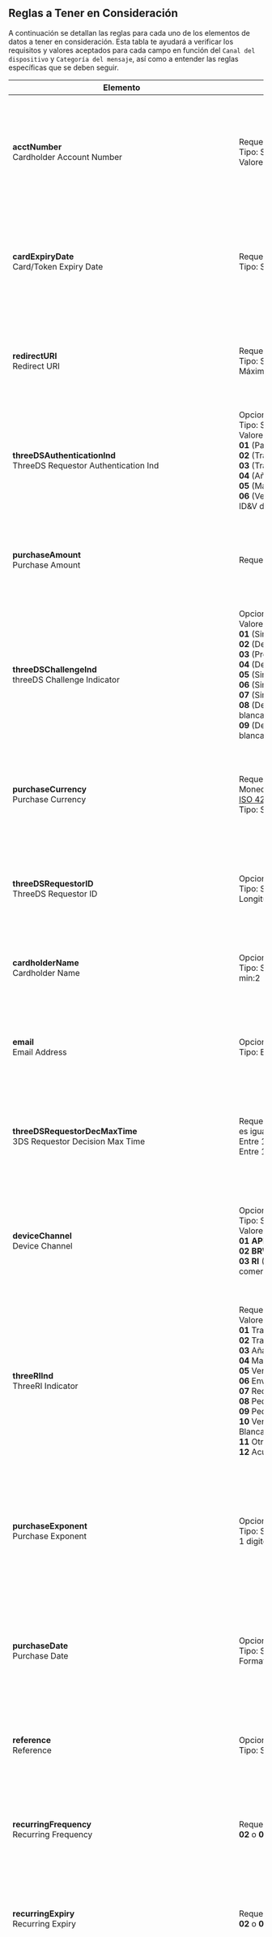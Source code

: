 
## Reglas a Tener en Consideración

A continuación se detallan las reglas para cada uno de los elementos de datos a tener en consideración.
Esta tabla te ayudará a verificar los requisitos y valores aceptados para cada campo en función del `Canal del dispositivo` y `Categoría del mensaje`, así como a entender las reglas específicas que se deben seguir.

| **Elemento**                                                                                                                                            | **Reglas de inclusión**                                                                                                                                                                                                                                                                                                                                                                                                                                                                                                                                                                                                                                                       | **Contextualización**                                                                                                                                                                                                                                                                                                                                                                   | **Ejemplo**                                                                                                                                                                                                                                                                                                                                                                                                                   |
|---------------------------------------------------------------------------------------------------------------------------------------------------------|-------------------------------------------------------------------------------------------------------------------------------------------------------------------------------------------------------------------------------------------------------------------------------------------------------------------------------------------------------------------------------------------------------------------------------------------------------------------------------------------------------------------------------------------------------------------------------------------------------------------------------------------------------------------------------|-----------------------------------------------------------------------------------------------------------------------------------------------------------------------------------------------------------------------------------------------------------------------------------------------------------------------------------------------------------------------------------------|-------------------------------------------------------------------------------------------------------------------------------------------------------------------------------------------------------------------------------------------------------------------------------------------------------------------------------------------------------------------------------------------------------------------------------|
| **acctNumber**                                                                   <br/> Cardholder Account Number                                        | Requerido<br/> Tipo: String<br/> Valores aceptados: [ISO 7812](https://es.wikipedia.org/wiki/ISO/IEC_7812)                                                                                                                                                                                                                                                                                                                                                                                                                                                                                                                                                                    | Número de cuenta del titular de la tarjeta.<br/> **Device Channel:** BRW, RI, APP<br/> **Message Category:** PA, NPA  <br/> Mas detalle en: [Tarjetas de prueba](/three-d-s-server/test-cards) <br/> [Algoritmo de Luhn](https://es.wikipedia.org/wiki/Algoritmo_de_Luhn)                                                                                                               | **5180300000000005**                                                                                                                                                                                                                                                                                                                                                                                                          |
| **cardExpiryDate**                                                               <br/> Card/Token Expiry Date                                           | Requerido  <br/> Tipo: String<br/>                                                                                                                                                                                                                                                                                                                                                                                                                                                                                                                                                                                                                                            | Fecha de expiración de la tarjeta o token en formato **ym** (año, mes).<br/> **Device Channel:** BRW, RI, APP<br/> **Message Category:** PA, NPA                                                                                                                                                                                                                                        | **2407** (Julio de 2024)                                                                                                                                                                                                                                                                                                                                                                                                      |
| **redirectURI**                                                                  <br/> Redirect URI                                                     | Requerido <br/> Tipo: String<br/> Máximo 255 caracteres                                                                                                                                                                                                                                                                                                                                                                                                                                                                                                                                                                                                                       | URI a la que se redirigirá después de un proceso exitoso.<br/> **Device Channel:** BRW, RI, APP<br/> **Message Category:** PA, NPA                                                                                                                                                                                                                                                      | **https://example.com/redirect**                                                                                                                                                                                                                                                                                                                                                                                              |
| **threeDSAuthenticationInd**                                                     <br/> ThreeDS Requestor Authentication Ind                             | Opcional<br/> Tipo: String<br/>Valores aceptados: <br/> **01** (Pago) <br/>**02** (Transacción recurrente) <br/>**03** (Transacción a plazos)<br/>**04** (Añadir tarjeta)<br/>**05** (Mantener tarjeta) <br/> **06** (Verificación del titular como parte del ID&V del token EMV)                                                                                                                                                                                                                                                                                                                                                                                             | Indicador de autenticación solicitado por el 3DS.<br/> **Device Channel:** BRW, APP<br/> **Message Category:** PA, NPA                                                                                                                                                                                                                                                                  | **01**                                                                                                                                                                                                                                                                                                                                                                                                                        |
| **purchaseAmount**                                                               <br/> Purchase Amount                                                  | Requerido con **purchaseCurrency**                                                                                                                                                                                                                                                                                                                                                                                                                                                                                                                                                                                                                                            | Monto de la compra en la moneda especificada.<br/> **Device Channel:** BRW, RI, APP<br/> **Message Category:** PA, NPA                                                                                                                                                                                                                                                                  | **100.00**                                                                                                                                                                                                                                                                                                                                                                                                                    |
| **threeDSChallengeInd**                                                          <br/> threeDS Challenge Indicator                                      | Opcional<br/> Valores aceptados: <br/> **01** (Sin desafío) <br/> **02** (Desafío condicional) <br/> **03** (Preferencia de desafío) <br/> **04** (Desafío mandatado) <br/> **05** (Sin desafío, análisis ya realizado) <br/> **06** (Sin desafío, autenticación ya realizada) <br/> **07** (Sin desafío, exención de lista blanca) <br/> **08** (Desafío solicitado, exención de lista blanca) <br/> **09** (Desafío solicitado, solicitud de lista blanca)                                                                                                                                                                                                                  | Indicador de desafío solicitado por el 3DS.<br/> **Device Channel:** APP<br/> **Message Category:** PA, NPA                                                                                                                                                                                                                                                                             | **01**                                                                                                                                                                                                                                                                                                                                                                                                                        |
| **purchaseCurrency**                                                             <br/> Purchase Currency                                                | Requerido con **purchaseAmount**. <br/> Moneda existente en el sistema <br/> [ISO 4217](https://es.wikipedia.org/wiki/ISO_4217) <br/>  Tipo: String                                                                                                                                                                                                                                                                                                                                                                                                                                                                                                                           | Moneda en la que se realizará la compra, en formato alfabético de tres letras.<br/> **Device Channel:** BRW, RI, APP<br/> **Message Category:** PA, NPA                                                                                                                                                                                                                                 | **USD** (Dólar estadounidense)                                                                                                                                                                                                                                                                                                                                                                                                |
| **threeDSRequestorID**                                                           <br/> ThreeDS Requestor ID                                             | Opcional<br/> Tipo: String<br/> Longitud máxima :35 caracteres                                                                                                                                                                                                                                                                                                                                                                                                                                                                                                                                                                                                                | Identificador del solicitante del 3DS.<br/> **Device Channel:** BRW, RI, APP<br/> **Message Category:** PA, NPA                                                                                                                                                                                                                                                                         | **3DSRequestor12345**                                                                                                                                                                                                                                                                                                                                                                                                         |
| **cardholderName**                                                               <br/> Cardholder Name                                                  | Opcional<br/> Tipo: String<br/> min:2                                                                                                                                                                                                                                                                                                                                                                                                                                                                                                                                                                                                                                         | Nombre del titular de la tarjeta.<br/> **Device Channel:** BRW, RI, APP<br/> **Message Category:** PA, NPA                                                                                                                                                                                                                                                                              | **John Doe**                                                                                                                                                                                                                                                                                                                                                                                                                  |
| **email**                                                                        <br/> Email Address                                                    | Opcional<br/> Tipo: Email                                                                                                                                                                                                                                                                                                                                                                                                                                                                                                                                                                                                                                                     | Dirección de correo electrónico del titular.<br/> **Device Channel:** BRW, RI, APP<br/> **Message Category:** PA, NPA                                                                                                                                                                                                                                                                   | **johndoe@example.com**                                                                                                                                                                                                                                                                                                                                                                                                       |
| **threeDSRequestorDecMaxTime**                                                   <br/> 3DS Requestor Decision Max Time                                  | Requerido si threeDSRequestorDecReqInd es igual **Y**<br/> Entre 1 y 5 digitos<br/> Entre 1 y 10080 números                                                                                                                                                                                                                                                                                                                                                                                                                                                                                                                                                                   | Tiempo máximo para la decisión del solicitante del 3DS en minutos.<br/> **Device Channel:** BRW, RI, APP<br/> **Message Category:** PA, NPA                                                                                                                                                                                                                                             | **1440** (1 día)                                                                                                                                                                                                                                                                                                                                                                                                              |
| **deviceChannel**                                                                <br/> Device Channel                                                   | Opcional<br/> Tipo: String <br/> Valores aceptados:<br/>  **01 APP** (Aplicación móvil) <br/> **02 BRW** (Navegador) <br/>  **03 RI** (Autenticación iniciada por el comerciante)                                                                                                                                                                                                                                                                                                                                                                                                                                                                                             | Canal a través del cual se realiza la transacción. Puede ser un canal web, móvil, etc. <br/> **Device Channel:** BRW, RI, APP<br/> **Message Category:** PA, NPA                                                                                                                                                                                                                        | **03**                                                                                                                                                                                                                                                                                                                                                                                                                        |
| **threeRIInd**                                                                   <br/> ThreeRI Indicator                                                | Requerido si **deviceChannel** es 03 <br/>  Valores aceptados:<br/>**01** Transacción Recurrente <br/>**02** Transacción a Plazos <br/>**03** Añadir Tarjeta <br/>**04** Mantener Información de la Tarjeta <br/>**05** Verificación de Cuenta <br/>**06** Envío Parcial o Retrasado <br/>**07** Recarga <br/>**08** Pedido por Correo <br/>**09** Pedido por Teléfono <br/>**10** Verificación de Estado en la Lista Blanca <br/>**11** Otro Pago <br/>**12** Acuerdo de Facturación                                                                                                                                                                                         | Indica el tipo de **3RI** pedido. Este elemento de datos proporciona adicional información al ACS para determinar el mejor enfoque para entregar un Solicitud 3RI.. <br/> **Device Channel:** RI<br/> **Message Category:** PA, NPA                                                                                                                                                     | **02**                                                                                                                                                                                                                                                                                                                                                                                                                        |
| **purchaseExponent**                                                             <br/> Purchase Exponent                                                | Opcional<br/> Tipo: String<br/> 1 digito                                                                                                                                                                                                                                                                                                                                                                                                                                                                                                                                                                                                                                      | Exponente asociado con el monto de la compra, utilizado para manejar la escala en la representación decimal.  <br/> **Device Channel:** APP<br/> **Message Category:** PA, NPA                                                                                                                                                                                                          | **0** (Sin exponente)                                                                                                                                                                                                                                                                                                                                                                                                         |
| **purchaseDate**                                                                 <br/> Purchase Date                                                    | Opcional <br/> Tipo: String<br/> Formato de la fecha y hora **YmdHis**                                                                                                                                                                                                                                                                                                                                                                                                                                                                                                                                                                                                        | Fecha y hora en la que se realiza la compra, en formato específico.    <br/> **Device Channel:** BRW, RI, APP<br/> **Message Category:** PA, NPA                                                                                                                                                                                                                                        | **20240808T153000** (8 de agosto de 2024, 15:30:00)                                                                                                                                                                                                                                                                                                                                                                           |
| **reference**                                                                    <br/> Reference                                                        | Opcional <br/> Tipo: String<br/>                                                                                                                                                                                                                                                                                                                                                                                                                                                                                                                                                                                                                                              | Referencia del proceso o transacción.<br/> **Device Channel:** BRW, RI, APP<br/> **Message Category:** PA, NPA                                                                                                                                                                                                                                                                          | **REF123456789**                                                                                                                                                                                                                                                                                                                                                                                                              |
| **recurringFrequency**                                                           <br/> Recurring Frequency                                              | Requerido si **threeDSAuthenticationInd** es **02** o **03**                                                                                                                                                                                                                                                                                                                                                                                                                                                                                                                                                                                                                  | Frecuencia de pagos recurrentes en días.<br/> **Device Channel:** BRW, RI, APP<br/> **Message Category:** PA, NPA                                                                                                                                                                                                                                                                       | **30** (Cada 30 días)                                                                                                                                                                                                                                                                                                                                                                                                         |
| **recurringExpiry**                                                              <br/> Recurring Expiry                                                 | Requerido si **threeDSAuthenticationInd** es **02** o **03** y existe **recurringFrequency**                                                                                                                                                                                                                                                                                                                                                                                                                                                                                                                                                                                  | Fecha de expiración de la recurrencia en formato `Ymd`.<br/> **Device Channel:** BRW, RI, APP<br/> **Message Category:** PA, NPA                                                                                                                                                                                                                                                        | **20231231** (31 de diciembre de 2023)                                                                                                                                                                                                                                                                                                                                                                                        |
| **purchaseInstalData**                                                           <br/> Purchase Installment Data                                        | Requerido si **threeDSAuthenticationInd** es **03**                                                                                                                                                                                                                                                                                                                                                                                                                                                                                                                                                                                                                           | Datos de instalación de la compra.<br/> **Device Channel:** BRW, RI, APP<br/> **Message Category:** PA, NPA                                                                                                                                                                                                                                                                             | **12**                                                                                                                                                                                                                                                                                                                                                                                                                        |
| **billAddrCity**                                                                 <br/> Billing Address City                                             | Opcional <br/> Tipo: String<br/>                                                                                                                                                                                                                                                                                                                                                                                                                                                                                                                                                                                                                                              | Ciudad de la dirección de facturación.<br/> **Device Channel:** BRW, RI, APP<br/> **Message Category:** PA, NPA                                                                                                                                                                                                                                                                         | **New York**                                                                                                                                                                                                                                                                                                                                                                                                                  |
| **billAddrCountry**                                                              <br/> Billing Address Country                                          | Opcional<br/> [ISO 3166-1](https://es.wikipedia.org/wiki/ISO_3166-1)                                                                                                                                                                                                                                                                                                                                                                                                                                                                                                                                                                                                          | País de la dirección de facturación en formato alfa-3.<br/> **Device Channel:** BRW, RI, APP<br/> **Message Category:** PA, NPA                                                                                                                                                                                                                                                         | **USA** (Estados Unidos)                                                                                                                                                                                                                                                                                                                                                                                                      |
| **billAddrLine1**                                                                <br/> Billing Address Line 1                                           | Opcional  <br/> Tipo: String<br/>                                                                                                                                                                                                                                                                                                                                                                                                                                                                                                                                                                                                                                             | Línea 1 de la dirección de facturación.<br/> **Device Channel:** BRW, RI, APP<br/> **Message Category:** PA, NPA                                                                                                                                                                                                                                                                        | **123 Main St**                                                                                                                                                                                                                                                                                                                                                                                                               |
| **billAddrLine2**                                                                <br/> Billing Address Line 2                                           | Opcional  <br/> Tipo: String<br/>                                                                                                                                                                                                                                                                                                                                                                                                                                                                                                                                                                                                                                             | Línea 2 de la dirección de facturación.<br/> **Device Channel:** BRW, RI, APP<br/> **Message Category:** PA, NPA                                                                                                                                                                                                                                                                        | **Apt 4B**                                                                                                                                                                                                                                                                                                                                                                                                                    |
| **billAddrLine3**                                                                <br/> Billing Address Line 3                                           | Opcional  <br/> Tipo: String<br/>                                                                                                                                                                                                                                                                                                                                                                                                                                                                                                                                                                                                                                             | Línea 3 de la dirección de facturación.<br/> **Device Channel:** BRW, RI, APP<br/> **Message Category:** PA, NPA                                                                                                                                                                                                                                                                        | ``                                                                                                                                                                                                                                                                                                                                                                                                                            |
| **billAddrPostCode**                                                             <br/> Billing Address Post Code                                        | Opcional  <br/> Tipo: String<br/>                                                                                                                                                                                                                                                                                                                                                                                                                                                                                                                                                                                                                                             | Código postal de la dirección de facturación.<br/> **Device Channel:** BRW, RI, APP<br/> **Message Category:** PA, NPA                                                                                                                                                                                                                                                                  | **10001**                                                                                                                                                                                                                                                                                                                                                                                                                     |
| **billAddrState**                                                                <br/> Billing Address State                                            | Opcional<br/> [ISO 3166-2](https://es.wikipedia.org/wiki/ISO_3166-2)                                                                                                                                                                                                                                                                                                                                                                                                                                                                                                                                                                                                          | Estado de la dirección de facturación.<br/> **Device Channel:** BRW, RI, APP<br/> **Message Category:** PA, NPA                                                                                                                                                                                                                                                                         | **NY** (Nueva York)                                                                                                                                                                                                                                                                                                                                                                                                           |
| **shipAddrCity**                                                                 <br/> Shipping Address City                                            | Opcional   <br/> Tipo: String<br/>                                                                                                                                                                                                                                                                                                                                                                                                                                                                                                                                                                                                                                            | Ciudad de la dirección de envío.<br/> **Device Channel:** BRW, RI, APP<br/> **Message Category:** PA, NPA                                                                                                                                                                                                                                                                               | **New York**                                                                                                                                                                                                                                                                                                                                                                                                                  |
| **shipAddrCountry**                                                              <br/> Shipping Address Country                                         | Opcional<br/> [ISO 3166-1](https://es.wikipedia.org/wiki/ISO_3166-1)                                                                                                                                                                                                                                                                                                                                                                                                                                                                                                                                                                                                          | País de la dirección de envío en formato alfa-3.<br/> **Device Channel:** BRW, RI, APP<br/> **Message Category:** PA, NPA                                                                                                                                                                                                                                                               | **USA** (Estados Unidos)                                                                                                                                                                                                                                                                                                                                                                                                      |
| **shipAddrLine1**                                                                <br/> Shipping Address Line 1                                          | Opcional  <br/> Tipo: String<br/>                                                                                                                                                                                                                                                                                                                                                                                                                                                                                                                                                                                                                                             | Línea 1 de la dirección de envío.<br/> **Device Channel:** BRW, RI, APP<br/> **Message Category:** PA, NPA                                                                                                                                                                                                                                                                              | **123 Main St**                                                                                                                                                                                                                                                                                                                                                                                                               |
| **shipAddrLine2**                                                                <br/> Shipping Address Line 2                                          | Opcional  <br/> Tipo: String<br/>                                                                                                                                                                                                                                                                                                                                                                                                                                                                                                                                                                                                                                             | Línea 2 de la dirección de envío.<br/> **Device Channel:** BRW, RI, APP<br/> **Message Category:** PA, NPA                                                                                                                                                                                                                                                                              | **Apt 4B**                                                                                                                                                                                                                                                                                                                                                                                                                    |
| **shipAddrLine3**                                                                <br/> Shipping Address Line 3                                          | Opcional <br/> Tipo: String<br/>                                                                                                                                                                                                                                                                                                                                                                                                                                                                                                                                                                                                                                              | Línea 3 de la dirección de envío.<br/> **Device Channel:** BRW, RI, APP<br/> **Message Category:** PA, NPA                                                                                                                                                                                                                                                                              | ``                                                                                                                                                                                                                                                                                                                                                                                                                            |
| **shipAddrPostCode**                                                             <br/> Shipping Address Post Code                                       | Opcional  <br/> Tipo: String<br/>                                                                                                                                                                                                                                                                                                                                                                                                                                                                                                                                                                                                                                             | Código postal de la dirección de envío.<br/> **Device Channel:** BRW, RI, APP<br/> **Message Category:** PA, NPA                                                                                                                                                                                                                                                                        | **10001**                                                                                                                                                                                                                                                                                                                                                                                                                     |
| **shipAddrState**                                                                <br/> Shipping Address State                                           | Opcional<br/> [ISO 3166-2](https://es.wikipedia.org/wiki/ISO_3166-2)                                                                                                                                                                                                                                                                                                                                                                                                                                                                                                                                                                                                          | Estado de la dirección de envío.<br/>**Device Channel:** BRW, RI, APP<br/> **Message Category:** PA, NPA                                                                                                                                                                                                                                                                                | **NY** (Nueva York)                                                                                                                                                                                                                                                                                                                                                                                                           |
| **threeDSAuthenticationInfo**                                                    <br/> 3DS Authentication Info                                          | Opcional<br/> Tipo: Array                                                                                                                                                                                                                                                                                                                                                                                                                                                                                                                                                                                                                                                     | Información de autenticación solicitada por el 3DS.<br/> **Device Channel:** BRW, RI, APP<br/> **Message Category:** PA, NPA                                                                                                                                                                                                                                                            | ```json {"threeDSReqAuthMethod": "01","threeDSReqAuthTimestamp": "20240808T153000","threeDSReqAuthData": "data123"}```                                                                                                                                                                                                                                                                                                        |
| **threeDSAuthenticationInfo.threeDSReqAuthMethod**                               <br/> 3DS Request Authentication Method                                | Requerido<br/> Valores aceptados: <br/> **01** (Verificado) <br/> **02** (Fallido) <br/> **03** (No realizado)  <br/> **04–79** (Reservado para uso futuro EMVCo)<br/> **80–99** (Reservado para uso DS)                                                                                                                                                                                                                                                                                                                                                                                                                                                                      | Método de autenticación solicitado por 3DS.<br/> **Device Channel:** BRW, RI, APP<br/> **Message Category:** PA, NPA                                                                                                                                                                                                                                                                    | **01**                                                                                                                                                                                                                                                                                                                                                                                                                        |
| **threeDSAuthenticationInfo.threeDSReqAuthTimestamp**                            <br/> 3DS Request Authentication Timestamp                             | Requerido<br/> Formato de fecha y hora: **YmdHi**                                                                                                                                                                                                                                                                                                                                                                                                                                                                                                                                                                                                                             | Marca de tiempo para la autenticación solicitada por 3DS.<br/> **Device Channel:** BRW, RI, APP<br/> **Message Category:** PA, NPA                                                                                                                                                                                                                                                      | **20240808T153000** (8 de agosto de 2024, 15:30)                                                                                                                                                                                                                                                                                                                                                                              |
| **threeDSAuthenticationInfo.threeDSReqAuthData**                                 <br/> 3DS Request Authentication Data                                  | Opcional<br/> Tipo: String<br/> Máximo 20000 caracteres                                                                                                                                                                                                                                                                                                                                                                                                                                                                                                                                                                                                                       | Datos para la autenticación solicitada por 3DS.<br/> **Device Channel:** BRW, RI, APP<br/> **Message Category:** PA, NPA                                                                                                                                                                                                                                                                | **data123**                                                                                                                                                                                                                                                                                                                                                                                                                   |
| **acctInfo**                                                                     <br/> Account Information                                              | Opcional<br/> Tipo: Array                                                                                                                                                                                                                                                                                                                                                                                                                                                                                                                                                                                                                                                     | Información adicional de la cuenta.<br/> **Device Channel:** BRW, RI, APP<br/> **Message Category:** PA, NPA                                                                                                                                                                                                                                                                            | ```json { "chAccAgeInd": "01", "chAccChange": "20240808", "chAccChangeInd": "01", "chAccDate": "20240101", "chAccPwChange": "20240808", "chAccPwChangeInd": "02", "nbPurchaseAccount": "10", "provisionAttemptsDay": "5", "txnActivityDay": "15", "txnActivityYear": "100", "paymentAccAge": "20230808", "paymentAccInd": "01", "shipAddressUsage": "20240808", "shipNameIndicator": "02", "suspiciousAccActivity": "01" }``` |
| **acctInfo.chAccAgeInd**                                                         <br/> Account Age Indicator                                            | Opcional<br/> Valores aceptados: **01** (No existe cuenta) <br/> **02** (Creada durante la transacción) <br/> **03** (Menos de 30 días) <br/> **04** (Entre 30 y 60 días) <br/> **05** (Más de 60 días)                                                                                                                                                                                                                                                                                                                                                                                                                                                                       | Indicador de la antigüedad de la cuenta.<br/> **Device Channel:** BRW, RI, APP<br/> **Message Category:** PA, NPA                                                                                                                                                                                                                                                                       | **01**                                                                                                                                                                                                                                                                                                                                                                                                                        |
| **acctInfo.chAccChange**                                                         <br/> Account Change Date                                              | Opcional<br/> Formato de fecha: **Ymd**                                                                                                                                                                                                                                                                                                                                                                                                                                                                                                                                                                                                                                       | Fecha de cambio en la cuenta.<br/> **Device Channel:** BRW, RI, APP<br/> **Message Category:** PA, NPA                                                                                                                                                                                                                                                                                  | **20230701** (1 de julio de 2023)                                                                                                                                                                                                                                                                                                                                                                                             |
| **acctInfo.chAccChangeInd**                                                      <br/> Account Change Indicator                                         | Opcional<br/> Valores aceptados: <br/> **01** (No hay cambio) <br/> **02** (Cambio menor) <br/> **03** (Cambio significativo) <br/> **04** (Cambio importante)                                                                                                                                                                                                                                                                                                                                                                                                                                                                                                                | Indicador del cambio en la cuenta.<br/> **Device Channel:** BRW, RI, APP<br/> **Message Category:** PA, NPA                                                                                                                                                                                                                                                                             | **01**                                                                                                                                                                                                                                                                                                                                                                                                                        |
| **acctInfo.chAccDate**                                                           <br/> Account Creation Date                                            | Opcional<br/> Formato de fecha: **Ymd**                                                                                                                                                                                                                                                                                                                                                                                                                                                                                                                                                                                                                                       | Fecha en que se creó la cuenta.<br/> **Device Channel:** BRW, RI, APP<br/> **Message Category:** PA, NPA                                                                                                                                                                                                                                                                                | **20220101** (1 de enero de 2022)                                                                                                                                                                                                                                                                                                                                                                                             |
| **acctInfo.chAccPwChange**                                                       <br/> Account Password Change Date                                     | Opcional<br/> Formato de fecha: **Ymd**                                                                                                                                                                                                                                                                                                                                                                                                                                                                                                                                                                                                                                       | Fecha en que se cambió la contraseña de la cuenta.<br/> **Device Channel:** BRW, RI, APP<br/> **Message Category:** PA, NPA                                                                                                                                                                                                                                                             | **20230801** (1 de agosto de 2023)                                                                                                                                                                                                                                                                                                                                                                                            |
| **acctInfo.chAccPwChangeInd**                                                    <br/> Account Password Change Indicator                                | Opcional<br/> Valores aceptados: <br/> **01** (No cambio) <br/> **02** (Cambio durante la transacción) <br/> **03** (Menos de 30 días) <br/> **04** (Entre 30 y 60 días) <br/> **05** (Más de 60 días)                                                                                                                                                                                                                                                                                                                                                                                                                                                                        | Indicador de cambio en la contraseña de la cuenta.<br/> **Device Channel:** BRW, RI, APP<br/> **Message Category:** PA, NPA                                                                                                                                                                                                                                                             | **01**                                                                                                                                                                                                                                                                                                                                                                                                                        |
| **acctInfo.nbPurchaseAccount**                                                   <br/> Number of Purchases                                              | Opcional<br/> Tipo: Numérico<br/> Entre 1 y 4 dígitos                                                                                                                                                                                                                                                                                                                                                                                                                                                                                                                                                                                                                         | Número de compras realizadas en la cuenta.<br/> **Device Channel:** BRW, RI, APP<br/> **Message Category:** PA, NPA                                                                                                                                                                                                                                                                     | **5**                                                                                                                                                                                                                                                                                                                                                                                                                         |
| **acctInfo.provisionAttemptsDay**                                                <br/> Provision Attempts per Day                                       | Opcional<br/> Tipo: Numérico<br/> Entre 1 y 3 dígitos                                                                                                                                                                                                                                                                                                                                                                                                                                                                                                                                                                                                                         | Número de intentos de provisión por día.<br/> **Device Channel:** BRW, RI, APP<br/> **Message Category:** PA, NPA                                                                                                                                                                                                                                                                       | **1**                                                                                                                                                                                                                                                                                                                                                                                                                         |
| **acctInfo.txnActivityDay**                                                      <br/> Transaction Activity per Day                                     | Opcional<br/> Entre 1 y 3 dígitos                                                                                                                                                                                                                                                                                                                                                                                                                                                                                                                                                                                                                                             | Actividad de transacciones por día.<br/> **Device Channel:** BRW, RI, APP<br/> **Message Category:** PA, NPA                                                                                                                                                                                                                                                                            | **2**                                                                                                                                                                                                                                                                                                                                                                                                                         |
| **acctInfo.txnActivityYear**                                                     <br/> Transaction Activity per Year                                    | Opcional<br/> Entre 1 y 3 dígitos                                                                                                                                                                                                                                                                                                                                                                                                                                                                                                                                                                                                                                             | Actividad de transacciones por año.<br/> **Device Channel:** BRW, RI, APP<br/> **Message Category:** PA, NPA                                                                                                                                                                                                                                                                            | **10**                                                                                                                                                                                                                                                                                                                                                                                                                        |
| **acctInfo.paymentAccAge**                                                       <br/> Payment Account Age                                              | Opcional<br/> Formato de fecha: **Ymd**                                                                                                                                                                                                                                                                                                                                                                                                                                                                                                                                                                                                                                       | Edad de la cuenta de pago.<br/> **Device Channel:** BRW, RI, APP<br/> **Message Category:** PA, NPA                                                                                                                                                                                                                                                                                     | **20200801** (1 de agosto de 2020)                                                                                                                                                                                                                                                                                                                                                                                            |
| **acctInfo.paymentAccInd**                                                       <br/> Payment Account Indicator                                        | Opcional<br/> Valores aceptados: <br/> **01** (No cuenta) <br/> **02** (Creada durante la transacción) <br/> **03** (Menos de 30 días) <br/> **04** (Entre 30 y 60 días) <br/> **05** (Más de 60 días)                                                                                                                                                                                                                                                                                                                                                                                                                                                                        | Indicador de la antigüedad de la cuenta de pago.<br/> **Device Channel:** BRW, RI, APP<br/> **Message Category:** PA, NPA                                                                                                                                                                                                                                                               | **01**                                                                                                                                                                                                                                                                                                                                                                                                                        |
| **acctInfo.shipAddressUsage**                                                    <br/> Shipping Address Usage                                           | Opcional<br/> Formato de fecha: **Ymd**                                                                                                                                                                                                                                                                                                                                                                                                                                                                                                                                                                                                                                       | Fecha en la que se usa la dirección de envío.<br/> **Device Channel:** BRW, RI, APP<br/> **Message Category:** PA, NPA                                                                                                                                                                                                                                                                  | **20230801** (1 de agosto de 2023)                                                                                                                                                                                                                                                                                                                                                                                            |
| **acctInfo.shipNameIndicator**                                                   <br/> Shipping Name Indicator                                          | Opcional<br/> Valores aceptados: <br/> **01** (Nombre de cuenta idéntico al nombre de envío) <br/> **02** (Nombre de cuenta diferente al nombre de envío)                                                                                                                                                                                                                                                                                                                                                                                                                                                                                                                     | Indicador del nombre de envío.<br/> **Device Channel:** BRW, RI, APP<br/> **Message Category:** PA, NPA                                                                                                                                                                                                                                                                                 | **01**                                                                                                                                                                                                                                                                                                                                                                                                                        |
| **acctInfo.suspiciousAccActivity**                                               <br/> Suspicious Account Activity                                      | Opcional<br/> Valores aceptados: <br/> **01** (No se observó actividad sospechosa) <br/> **02** (Actividad sospechosa observada)                                                                                                                                                                                                                                                                                                                                                                                                                                                                                                                                              | Indicador de actividad sospechosa en la cuenta.<br/> **Device Channel:** BRW, RI, APP<br/> **Message Category:** PA, NPA                                                                                                                                                                                                                                                                | **01**                                                                                                                                                                                                                                                                                                                                                                                                                        |
| **browserLanguage**                                                              <br/> Browser Language                                                 | Opcional<br/> Tipo: String<br/>Longitud máxima:8 caracteres <br/>Formatos aceptados:<br/> [ISO 639-1](https://es.wikipedia.org/wiki/ISO_639-1)                                                                                                                                                                                                                                                                                                                                                                                                                                                                                                                                | El parámetro browserLanguage se usa para enviar el idioma de preferencia. Si el idioma enviado no es compatible con ACS o 3DSS, se mostrará el idioma configurado en el navegador. Si el idioma del navegador no es compatible con ACS o 3DSS, se mostrará el idioma configurado por defecto en cada aplicación (en). <br/> **Device Channel:** BRW <br/> **Message Category:** PA, NPA | es                                                                                                                                                                                                                                                                                                                                                                                                                            |
| **homePhone**                                                                    <br/> Cardholder Home Phone Number                                     | Requerido si se proporciona el número de teléfono.<br/> Tipo: Array  <br/> [ITU-E.164](https://www.itu.int/rec/dologin_pub.asp?lang=e&id=T-REC-E.164-201011-I!!PDF-S&type=items)                                                                                                                                                                                                                                                                                                                                                                                                                                                                                              | Número de teléfono de hogar.<br/> **Device Channel:** BRW, RI, APP<br/> **Message Category:** PA, NPA                                                                                                                                                                                                                                                                                   | ```json {"cc": "01","subscriber": "20240808T153000"}```                                                                                                                                                                                                                                                                                                                                                                       |
| **homePhone.cc**                                                                 <br/>                                                                  | Requerido con **homePhone** <br/> Entre 1 y 3 dígitos                                                                                                                                                                                                                                                                                                                                                                                                                                                                                                                                                                                                                         | Código de país para el número de teléfono de hogar.  <br/> **Device Channel:** BRW, RI, APP<br/> **Message Category:** PA, NPA                                                                                                                                                                                                                                                          | **01**                                                                                                                                                                                                                                                                                                                                                                                                                        |
| **homePhone.subscriber**                                                         <br/>                                                                  | Requerido con **homePhone** <br/> Entre 1 15 dígitos                                                                                                                                                                                                                                                                                                                                                                                                                                                                                                                                                                                                                          | Número de suscriptor para el número de teléfono de hogar. <br/>  **Device Channel:** BRW, RI, APP<br/> **Message Category:** PA, NPA                                                                                                                                                                                                                                                    | **1234567899**                                                                                                                                                                                                                                                                                                                                                                                                                |
| **mobilePhone**                                                                  <br/> Cardholder Mobile Phone Number                                   | Requerido si se proporciona el número de teléfono móvil.<br/> Tipo: Array   <br/> [ITU-E.164](https://www.itu.int/rec/dologin_pub.asp?lang=e&id=T-REC-E.164-201011-I!!PDF-S&type=items)                                                                                                                                                                                                                                                                                                                                                                                                                                                                                       | Número de teléfono móvil.<br/> **Device Channel:** BRW, RI, APP<br/> **Message Category:** PA, NPA                                                                                                                                                                                                                                                                                      | ```json {"cc": "01","subscriber": "20240808T153000"}```                                                                                                                                                                                                                                                                                                                                                                       |
| **mobilePhone.cc**                                                               <br/>                                                                  | Requerido con **mobilePhone** <br/> Entre 1 y 3 dígitos                                                                                                                                                                                                                                                                                                                                                                                                                                                                                                                                                                                                                       | Código de país para el número de teléfono móvil.    <br/>**Device Channel:** BRW, RI, APP<br/> **Message Category:** PA, NPA                                                                                                                                                                                                                                                            | **57**                                                                                                                                                                                                                                                                                                                                                                                                                        |
| **mobilePhone.subscriber**                                                       <br/>                                                                  | Requerido con **mobilePhone** <br/> Entre 1 y 15 dígitos                                                                                                                                                                                                                                                                                                                                                                                                                                                                                                                                                                                                                      | Número de suscriptor para el número de teléfono móvil. <br/> **Device Channel:** BRW, RI, APP<br/> **Message Category:** PA, NPA                                                                                                                                                                                                                                                        | **3026015836**                                                                                                                                                                                                                                                                                                                                                                                                                |
| **workPhone**                                                                    <br/>  Cardholder Work Phone Number                                    | Requerido si se proporciona el número de teléfono de trabajo.<br/> Tipo: Array   <br/> [ITU-E.164](https://www.itu.int/rec/dologin_pub.asp?lang=e&id=T-REC-E.164-201011-I!!PDF-S&type=items)                                                                                                                                                                                                                                                                                                                                                                                                                                                                                  | Número de teléfono de trabajo.<br/> **Device Channel:** BRW, RI, APP<br/> **Message Category:** PA, NPA                                                                                                                                                                                                                                                                                 | ```json {"cc": "01","subscriber": "20240808T153000"}```                                                                                                                                                                                                                                                                                                                                                                       |
| **workPhone.cc**                                                                 <br/>                                                                  | Requerido con **workPhone** <br/> Entre 1 y 3 dígitos                                                                                                                                                                                                                                                                                                                                                                                                                                                                                                                                                                                                                         | Código de país para el número de teléfono de trabajo.  <br/> **Device Channel:** BRW, RI, APP<br/> **Message Category:** PA, NPA                                                                                                                                                                                                                                                        | **1**                                                                                                                                                                                                                                                                                                                                                                                                                         |
| **workPhone.subscriber**                                                         <br/>                                                                  | Requerido con **workPhone** <br/> Entre 1 y 15 dígitos                                                                                                                                                                                                                                                                                                                                                                                                                                                                                                                                                                                                                        | Número de suscriptor para el número de teléfono de trabajo.  <br/> **Device Channel:** BRW, RI, APP<br/> **Message Category:** PA, NPA                                                                                                                                                                                                                                                  | **1234567899**                                                                                                                                                                                                                                                                                                                                                                                                                |
| **merchantRiskIndicator**                                                        <br/>                                                                  | Opcional<br/> Tipo: Array                                                                                                                                                                                                                                                                                                                                                                                                                                                                                                                                                                                                                                                     | Indicador de riesgo del comerciante. Incluye varios sub-elementos relacionados con el riesgo de la transacción.  <br/> **Device Channel:** BRW, RI, APP<br/> **Message Category:** PA, NPA                                                                                                                                                                                              |                                                                                                                                                                                                                                                                                                                                                                                                                               |
| **merchantRiskIndicator.deliveryEmailAddress**                                   <br/> Delivery Email Address                                           | Opcional<br/> Tipo: Email <br/> Longitud máxima: 254 caracteres                                                                                                                                                                                                                                                                                                                                                                                                                                                                                                                                                                                                               | Dirección de correo electrónico para la entrega.   <br/> **Device Channel:** BRW, RI, APP<br/> **Message Category:** PA, NPA                                                                                                                                                                                                                                                            | **example@example.com**                                                                                                                                                                                                                                                                                                                                                                                                       |
| **merchantRiskIndicator.deliveryTimeframe**                                      <br/> Delivery Timeframe                                               | Opcional<br/> Valores aceptados::<br/> **01:** (Entrega electrónica), <br/>**02:** (Envío el mismo día), <br/>**03:** (Envío al día siguiente), <br/>**04:** (Envío en dos días o más)                                                                                                                                                                                                                                                                                                                                                                                                                                                                                        | Tiempo estimado para la entrega de los bienes. <br/> **Device Channel:** BRW, RI, APP<br/> **Message Category:** PA, NPA                                                                                                                                                                                                                                                                | **01**                                                                                                                                                                                                                                                                                                                                                                                                                        |
| **merchantRiskIndicator.giftCardAmount**                                         <br/> Gift Card Amount                                                 | Opcional<br/> Tipo: String<br/> Longitud máxima: 15 caracteres                                                                                                                                                                                                                                                                                                                                                                                                                                                                                                                                                                                                                | Monto de la tarjeta de regalo.  <br/> **Device Channel:** BRW, RI, APP<br/> **Message Category:** PA, NPA                                                                                                                                                                                                                                                                               | **100.00**                                                                                                                                                                                                                                                                                                                                                                                                                    |
| **merchantRiskIndicator.giftCardCount**                                          <br/> Gift Card Count                                                  | Opcional<br/> Tipo: String<br/> Entre 1 y 2 dígitos                                                                                                                                                                                                                                                                                                                                                                                                                                                                                                                                                                                                                           | Cantidad de tarjetas de regalo. <br/> **Device Channel:** BRW, RI, APP<br/> **Message Category:** PA, NPA                                                                                                                                                                                                                                                                               | **1**                                                                                                                                                                                                                                                                                                                                                                                                                         |
| **merchantRiskIndicator.giftCardCurr**                                           <br/> Gift Card Currency                                               | Opcional<br/> Tipo: String<br/> Longitud máxima: 3 caracteres                                                                                                                                                                                                                                                                                                                                                                                                                                                                                                                                                                                                                 | Moneda de las tarjetas de regalo.   <br/> **Device Channel:** BRW, RI, APP<br/> **Message Category:** PA, NPA                                                                                                                                                                                                                                                                           | **USD**                                                                                                                                                                                                                                                                                                                                                                                                                       |
| **merchantRiskIndicator.preOrderDate**                                           <br/> Pre-Order Date                                                   | Opcional<br/> Formato de fecha: **Ymd**                                                                                                                                                                                                                                                                                                                                                                                                                                                                                                                                                                                                                                       | Fecha del pedido anticipado.  <br/> **Device Channel:** BRW, RI, APP<br/> **Message Category:** PA, NPA                                                                                                                                                                                                                                                                                 | **20240808**                                                                                                                                                                                                                                                                                                                                                                                                                  |
| **merchantRiskIndicator.preOrderPurchaseInd**                                    <br/> Pre-Order Purchase Indicator                                     | Opcional<br/> Valores aceptados: <br/>**01:** (Mercancía disponible) <br/> **02:** (Disponibilidad futura)                                                                                                                                                                                                                                                                                                                                                                                                                                                                                                                                                                    | Indicador de compra anticipada.   <br/> **Device Channel:** BRW, RI, APP<br/> **Message Category:** PA, NPA                                                                                                                                                                                                                                                                             | **02**                                                                                                                                                                                                                                                                                                                                                                                                                        |
| **merchantRiskIndicator.preOrderItemsInd**                                       <br/>                                                                  | Opcional<br/> Valores aceptados: <br/>**01:** (Mercancía disponible) <br/> **02:** (Disponibilidad futura)                                                                                                                                                                                                                                                                                                                                                                                                                                                                                                                                                                    | Indicador de artículos anticipados.  <br/> **Device Channel:** BRW, RI, APP<br/> **Message Category:** PA, NPA                                                                                                                                                                                                                                                                          | **01**                                                                                                                                                                                                                                                                                                                                                                                                                        |
| **merchantRiskIndicator.shipIndicator**                                          <br/> Shipping Indicator                                               | Opcional<br/> Valores aceptados: <br/>**01:** (Enviar a la dirección de facturación del titular) <br/>**02:** (Enviar a otra dirección verificada del comerciante) <br/>**03:** (Enviar a una dirección diferente a la del titular) <br/>**04:** (Recoger en tienda / Recoger en una tienda local (la dirección de la tienda debe ser proporcionada en los campos de dirección de envío)) <br/>**05:** (Bienes digitales (incluye servicios en línea, tarjetas de regalo electrónicas y códigos de canje)) <br/>**06:** (Tickets de viaje y eventos, no enviados) <br/>**07:** Otro (por ejemplo, servicios digitales no enviados, suscripciones a medios electrónicos, etc.) | Indicador de envío.  <br/> **Device Channel:** BRW, RI, APP<br/> **Message Category:** PA, NPA                                                                                                                                                                                                                                                                                          | **01**                                                                                                                                                                                                                                                                                                                                                                                                                        |
| **threeDSRequestorDecReqInd**                                                    <br/>                                                                  | Opcional<br/> Tipo: String<br/> Longitud máxima: 1 <br/> Valores aceptados: **Y**, **N**                                                                                                                                                                                                                                                                                                                                                                                                                                                                                                                                                                                      | Indicador de solicitud de decisión del solicitante 3DS.  <br/> **Device Channel:** BRW, RI, APP<br/> **Message Category:** PA, NPA                                                                                                                                                                                                                                                      | **Y**                                                                                                                                                                                                                                                                                                                                                                                                                         |
| **acctID**                                                                       <br/> Cardholder Account Identifier                                    | Condicional<br/> Tipo: String<br/> Longitud máxima: 64 caracteres                                                                                                                                                                                                                                                                                                                                                                                                                                                                                                                                                                                                             | Identificador de cuenta.  <br/> **Device Channel:** BRW, RI, APP<br/> **Message Category:** PA, NPA                                                                                                                                                                                                                                                                                     | **ABC1234567890**                                                                                                                                                                                                                                                                                                                                                                                                             |
| **messageVersion**                                                               <br/> Message Version Number                                           | Opcional<br/> Tipo: String<br/> Valores aceptados <br/>  **2.2.0**                                                                                                                                                                                                                                                                                                                                                                                                                                                                                                                                                                                                            | Versión del mensaje. **Device Channel:** BRW, RI, APP<br/> **Message Category:** PA, NPA                                                                                                                                                                                                                                                                                                | **2.2.0**                                                                                                                                                                                                                                                                                                                                                                                                                     |
| **messageCategory**                                                              <br/> Message Category                                                 | Requerido<br/> Valores aceptados <br/> **01** (PA)<br/>**02** (NPA)                                                                                                                                                                                                                                                                                                                                                                                                                                                                                                                                                                                                           | Categoría del mensaje.  **Device Channel:** BRW, RI, APP<br/> **Message Category:** PA, NPA                                                                                                                                                                                                                                                                                             | **01**                                                                                                                                                                                                                                                                                                                                                                                                                        |
| **addPriorInformation**                                                          <br/>                                                                  | Opcional<br/> Tipo: String<br/> Longitud máxima: 1<br/> Valores aceptados: <br/> **Y**, **N** <br/> Prohibido cuando **threeDSRequestorPriorAuthenticationInfo**                                                                                                                                                                                                                                                                                                                                                                                                                                                                                                              | Información adicional previa.    **Device Channel:** BRW, RI, APP<br/> **Message Category:** PA, NPA                                                                                                                                                                                                                                                                                    | **Y**                                                                                                                                                                                                                                                                                                                                                                                                                         |
| **threeDSRequestorPriorAuthenticationInfo**                                      <br/> 3DS Requestor Prior Transaction <br/> Authentication Information | Condicional<br/> Tipo: Array  <br/> Prohibico cuando **addPriorInformation**                                                                                                                                                                                                                                                                                                                                                                                                                                                                                                                                                                                                  | Información previa de autenticación del solicitante 3DS. **Device Channel:** BRW, RI, APP<br/> **Message Category:** PA, NPA                                                                                                                                                                                                                                                            |                                                                                                                                                                                                                                                                                                                                                                                                                               |
| **threeDSRequestor<br/>PriorAuthenticationInfo.<br/>threeDSReqPriorAuthMethod**  <br/> 3DS Prior Authentication Method                                  | Opcional<br/> Tipo: String<br/> Valores aceptados:<br/> **FRICTIONLESS_AUTHENTICATION:** Autenticación sin fricciones <br/> **CARDHOLDER_CHALLENGE_OCCURRED:** Se produjo un desafío para el titular de la tarjeta <br/> **AVS_VERIFIED:** Verificación de AVS (Address Verification System) <br/> **OTHER_ISSUER_METHODS:** Otros métodos del emisor  <br/>                                                                                                                                                                                                                                                                                                                  | Método de autenticación previo utilizado por el solicitante del 3DS. Indica el tipo de autenticación previa. <br/>  **Device Channel:** BRW, RI, APP<br/> **Message Category:** PA, NPA                                                                                                                                                                                                 | **CARDHOLDER_CHALLENGE_OCCURRED**                                                                                                                                                                                                                                                                                                                                                                                             |
| **threeDSRequestorPriorAuthenticationInfo.<br/>threeDSReqPriorAuthTimestamp**    <br/> 3DS Requestor Prior Transaction <br/> Authentication Timestamp   | Opcional<br/> Tipo: String<br/> Formatos: **YmdHi**, **c**                                                                                                                                                                                                                                                                                                                                                                                                                                                                                                                                                                                                                    | Marca de tiempo de la autenticación previa del solicitante 3DS.  <br/> **Device Channel:** BRW, RI, APP<br/> **Message Category:** PA, NPA                                                                                                                                                                                                                                              | **20240808153000** ó **2024-08-08T15:30:00Z**                                                                                                                                                                                                                                                                                                                                                                                 |
| **threeDSRequestorPriorAuthenticationInfo.<br/>threeDSReqPriorRef**              <br/> 3DS Requestor Prior Transaction <br/> Reference                  | Opcional<br/> Tipo: UUID<br/>                                                                                                                                                                                                                                                                                                                                                                                                                                                                                                                                                                                                                                                 | Referencia de autenticación previa del solicitante 3DS.   <br/> **Device Channel:** BRW, RI, APP<br/> **Message Category:** PA, NPA                                                                                                                                                                                                                                                     | **550e8400-e29b-41d4-a716-446655440000**                                                                                                                                                                                                                                                                                                                                                                                      |
| **threeDSRequestorPriorAuthenticationInfo.<br/>threeDSReqPriorAuthData**         <br/> 3DS Requestor Prior Transaction <br/> Authentication Data        | Opcional<br/> Tipo: String<br/> Longitud máxima: 2048 caracteres                                                                                                                                                                                                                                                                                                                                                                                                                                                                                                                                                                                                              | Datos de autenticación previa del solicitante 3DS.      <br/> **Device Channel:** BRW, RI, APP<br/> **Message Category:** PA, NPA                                                                                                                                                                                                                                                       |                                                                                                                                                                                                                                                                                                                                                                                                                               |

---

## Elementos que podrá enviar para optimizar el uso de esta extensión BME.

---

| **Elemento**                                                                                                                        | **Reglas de inclusión**                                                                                                                                                                                                                                                                                                                                                                                                                                                                                                                                                                                                                                                                                                 | **Contextualización**                                                                                                                                                                                                               | **Ejemplo**                      |
|-------------------------------------------------------------------------------------------------------------------------------------|-------------------------------------------------------------------------------------------------------------------------------------------------------------------------------------------------------------------------------------------------------------------------------------------------------------------------------------------------------------------------------------------------------------------------------------------------------------------------------------------------------------------------------------------------------------------------------------------------------------------------------------------------------------------------------------------------------------------------|-------------------------------------------------------------------------------------------------------------------------------------------------------------------------------------------------------------------------------------|----------------------------------|
| **bridgingMessageExtension**                                                                                                        | Tipo: Array<br/>                                                                                                                                                                                                                                                                                                                                                                                                                                                                                                                                                                                                                                                                                                        | Extension del mensaje Bridging                                                                                                                                                                                                      |                                  |
| **bridgingMessageExtension.<br/>data**                                                                                              | Tipo: Array<br/>                                                                                                                                                                                                                                                                                                                                                                                                                                                                                                                                                                                                                                                                                                        | Data de la extension del mensaje Bridging                                                                                                                                                                                           |                                  |
| **bridgingMessageExtension.<br/>data.addData**                                                                                      | Tipo: Array<br/>                                                                                                                                                                                                                                                                                                                                                                                                                                                                                                                                                                                                                                                                                                        | Informacion que vamos a agregar a la extension del mensaje Bridging                                                                                                                                                                 |                                  |
| **bridgingMessageExtension.<br/>data.addData.cardSecurityCode**  <br/> Card Security Code                                           | Tipo: String<br/> Longitud máxima: 4 caracteres <br/> Longitud minima: 3 caracteres                                                                                                                                                                                                                                                                                                                                                                                                                                                                                                                                                                                                                                     | Código de seguridad asociado a las tarjetas de crédito o débito                                                                                                                                                                     | **1543**                         |
| **bridgingMessageExtension.<br/>data.addData.<br/>threeDSRequestorAuthenticationInd**  <br/> 3DS Requestor Authentication Indicator | Tipo: String<br/>Valores aceptados: <br/>**PAYMENT_TRANSACTION** (01) <br/>**RECURRING_TRANSACTION** (02) <br/>**INSTALMENT_TRANSACTION** (03) <br/>**ADD_CARD** (04) <br/>**MAINTAIN_CARD** (05) <br/>**CARDHOLDER_VERIFICATION<br/>_AS_PART_OF_EMV_TOKEN_IDV** (06) <br/>**BILLING_AGREEMENT** (07) <br/>**SPLIT_SHIPMENT** (08) <br/>**DELAYED_SHIPMENT** (09) <br/>**SPLIT_PAYMENT** (10) <br/>**MASTERCARD_THE_PAYMENT_REQUEST<br/>_IS_FOR_AN_AGENT_PAYMENT_TRANSACTION** (85) <br/>**MASTERCARD_FOR_UNKNOWN_OR_UNDEFINED_FINAL<br/>_AMOUNT_BEFORE_PURCHASE_TRANSACTION** (86) <br/>                                                                                                                               | Indicador de autenticación solicitado por el 3DS.<br/> **Device Channel:** BRW, APP<br/> **Message Category:** PA, NPA                                                                                                              | **DELAYED_SHIPMENT**             |
| **bridgingMessageExtension.<br/>data.addData.<br/>threeRIInd**  <br/> 3RI Indicator                                                 | Tipo: String<br/>Valores aceptados:<br/>**RECURRING_TRANSACTION** (01) <br/>**INSTALMENT_TRANSACTION** (02) <br/>**ADD_CARD** (03) <br/>**MAINTAIN_CARD_INFORMATION** (04) <br/>**ACCOUNT_VERIFICATION** (05) <br/>**SPLIT_OR_DELAYED_SHIPMENT** (06) <br/>**TOP_UP** (07) <br/>**MAIL_ORDER** (08) <br/>**TELEPHONE_ORDER** (09) <br/>**WHITELIST_STATUS_CHECK** (10) <br/>**OTHER_PAYMENT** (11) <br/>**BILLING_AGREEMENT** (12) <br/>**DEVICE_BINDING_STATUS_CHECK** (13) <br/>**CARD_SECURITY_CODE_STATUS_CHECK** (14) <br/>**DELAYED_SHIPMENT** (15) <br/>**SPLIT_PAYMENT** (16) <br/>**FIDO_CREDENTIAL_DELETION** (17) <br/>**FIDO_CREDENTIAL_REGISTRATION** (18) <br/>**DECOUPLED_AUTHENTICATION_FALLBACK** (19) | Indica el tipo de **3RI** pedido. Este elemento de datos proporciona adicional información al ACS para determinar el mejor enfoque para entregar un Solicitud 3RI.. <br/> **Device Channel:** RI<br/> **Message Category:** PA, NPA | **FIDO_CREDENTIAL_REGISTRATION** |
| **bridgingMessageExtension.<br/>data.addData.<br/>transChar** <br/> Transaction Characteristics                                     | Tipo: String<br/>Valores aceptados:<br/>**CRYPTOCURRENCY_TRANSACTION** (01) <br/>**NFT_TRANSACTION** (02) <br/>                                                                                                                                                                                                                                                                                                                                                                                                                                                                                                                                                                                                         | Indica a la ACS transacciones específicas identificadas por el Comerciante.                                                                                                                                                         | Por defecto **NFT_TRANSACTION**  |
| **bridgingMessageExtension.<br/>data.recurringData.<br/>                                                                            | Tipo: Array                                                                                                                                                                                                                                                                                                                                                                                                                                                                                                                                                                                                                                                                                                             | Los datos específicos de una transacción recurrente.                                                                                                                                                                                |                                  |
| **bridgingMessageExtension.<br/>data.recurringData.<br/>recurringDate** <br/>                                                       | Tipo: String<br/> Formato de la fecha **Ymd**                                                                                                                                                                                                                                                                                                                                                                                                                                                                                                                                                                                                                                                                           | La fecha efectiva del nuevo monto autorizado después del primer pago en una transacción recurrente o a plazos.                                                                                                                      |                                  |
| **bridgingMessageExtension.<br/>data.recurringData.<br/>recurringInd** <br/>                                                        | Tipo: Array                                                                                                                                                                                                                                                                                                                                                                                                                                                                                                                                                                                                                                                                                                             | Indica si el pago recurrente o a plazos tiene un monto y una frecuencia fijos o variables.                                                                                                                                          |                                  |
| **bridgingMessageExtension.<br/>data.recurringData.<br/>amountInd** <br/>                                                           | Tipo: String<br/>Valores aceptados:<br/>**FIXED_PURCHASE** (01) <br/>**VARIABLE_PURCHASE** (02) <br/>                                                                                                                                                                                                                                                                                                                                                                                                                                                                                                                                                                                                                   | El Indicador de Monto                                                                                                                                                                                                               | Por defecto **FIXED_PURCHASE**   |
| **bridgingMessageExtension.<br/>data.recurringData.<br/>frequencyInd** <br/>                                                        | Tipo: String<br/>Valores aceptados:<br/>**FIXED_FREQUENCY** (01) <br/>**VARIABLE_FREQUENCY** (02) <br/>                                                                                                                                                                                                                                                                                                                                                                                                                                                                                                                                                                                                                 | El Indicador de Frecuencia                                                                                                                                                                                                          | Por defecto **FIXED_FREQUENCY**  |

